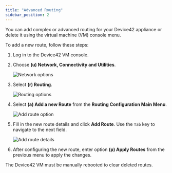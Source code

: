```yaml
---
title: "Advanced Routing"
sidebar_position: 2
---
```


You can add complex or advanced routing for your Device42 appliance or delete it using the virtual machine (VM) console menu. 

To add a new route, follow these steps:

1. Log in to the Device42 VM console.
2. Choose **(u) Network, Connectivity and Utilities**.

    ![Network options](/assets/images/advanced-routing/1-network.png)

3. Select **(r) Routing**.
   
    ![Routing options](/assets/images/advanced-routing/2-routing.png)
    
4. Select **(a) Add a new Route** from the **Routing Configuration Main Menu**.
    
    ![Add route option](/assets/images/advanced-routing/3-route-options.png)

5. Fill in the new route details and click **Add Route**. Use the `Tab` key to navigate to the next field. 
   
    ![Add route details](/assets/images/advanced-routing/4-route-details.png)

6. After configuring the new route, enter option **(p) Apply Routes** from the previous menu to apply the changes. 
   
The Device42 VM must be manually rebooted to clear deleted routes.
